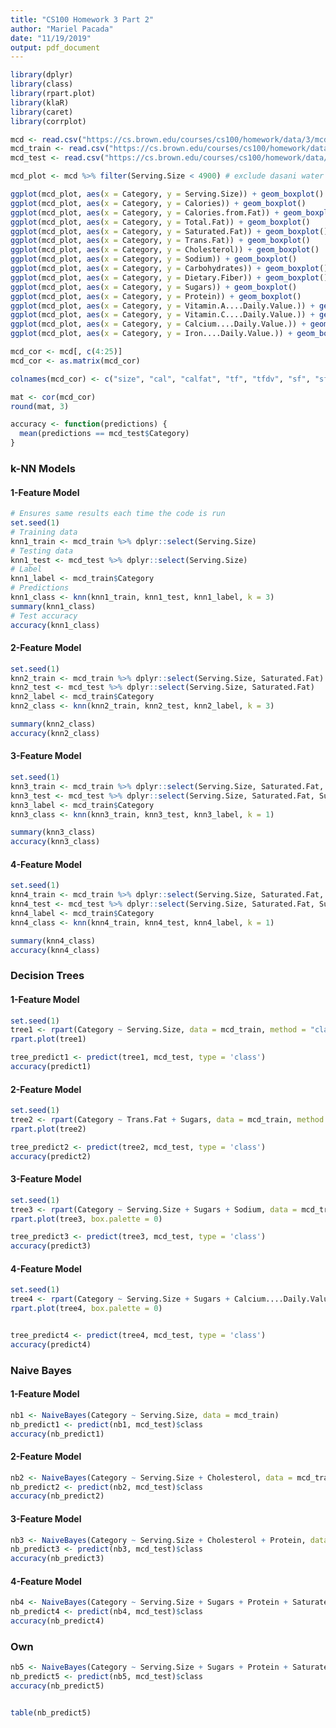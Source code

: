 ```yaml
---
title: "CS100 Homework 3 Part 2"
author: "Mariel Pacada"
date: "11/19/2019"
output: pdf_document
---
```


```r
library(dplyr)
library(class)
library(rpart.plot) 
library(klaR) 
library(caret)
library(corrplot)

mcd <- read.csv("https://cs.brown.edu/courses/cs100/homework/data/3/mcdonalds.csv")
mcd_train <- read.csv("https://cs.brown.edu/courses/cs100/homework/data/3/mcdonalds_train.csv")
mcd_test <- read.csv("https://cs.brown.edu/courses/cs100/homework/data/3/mcdonalds_test.csv")
```

```r
mcd_plot <- mcd %>% filter(Serving.Size < 4900) # exclude dasani water bottle (extreme outlier)

ggplot(mcd_plot, aes(x = Category, y = Serving.Size)) + geom_boxplot()
ggplot(mcd_plot, aes(x = Category, y = Calories)) + geom_boxplot()
ggplot(mcd_plot, aes(x = Category, y = Calories.from.Fat)) + geom_boxplot()
ggplot(mcd_plot, aes(x = Category, y = Total.Fat)) + geom_boxplot()
ggplot(mcd_plot, aes(x = Category, y = Saturated.Fat)) + geom_boxplot()
ggplot(mcd_plot, aes(x = Category, y = Trans.Fat)) + geom_boxplot()
ggplot(mcd_plot, aes(x = Category, y = Cholesterol)) + geom_boxplot()
ggplot(mcd_plot, aes(x = Category, y = Sodium)) + geom_boxplot()
ggplot(mcd_plot, aes(x = Category, y = Carbohydrates)) + geom_boxplot()
ggplot(mcd_plot, aes(x = Category, y = Dietary.Fiber)) + geom_boxplot()
ggplot(mcd_plot, aes(x = Category, y = Sugars)) + geom_boxplot()
ggplot(mcd_plot, aes(x = Category, y = Protein)) + geom_boxplot()
ggplot(mcd_plot, aes(x = Category, y = Vitamin.A....Daily.Value.)) + geom_boxplot()
ggplot(mcd_plot, aes(x = Category, y = Vitamin.C....Daily.Value.)) + geom_boxplot()
ggplot(mcd_plot, aes(x = Category, y = Calcium....Daily.Value.)) + geom_boxplot()
ggplot(mcd_plot, aes(x = Category, y = Iron....Daily.Value.)) + geom_boxplot()
```

```r
mcd_cor <- mcd[, c(4:25)]
mcd_cor <- as.matrix(mcd_cor)

colnames(mcd_cor) <- c("size", "cal", "calfat", "tf", "tfdv", "sf", "sfdv", "transf", "ch", "chdv", "sod", "soddv", "crb", "crbdv", "df", "dfdv", "sug", "pr", "vadv", "vcdv", "cdv", "idv")

mat <- cor(mcd_cor)
round(mat, 3)
```

```r
accuracy <- function(predictions) {
  mean(predictions == mcd_test$Category)
}
``` 
### k-NN Models

#### 1-Feature Model
```r
# Ensures same results each time the code is run
set.seed(1)
# Training data
knn1_train <- mcd_train %>% dplyr::select(Serving.Size)
# Testing data
knn1_test <- mcd_test %>% dplyr::select(Serving.Size)
# Label
knn1_label <- mcd_train$Category
# Predictions
knn1_class <- knn(knn1_train, knn1_test, knn1_label, k = 3)
summary(knn1_class)
# Test accuracy
accuracy(knn1_class)
```

#### 2-Feature Model
```r
set.seed(1)
knn2_train <- mcd_train %>% dplyr::select(Serving.Size, Saturated.Fat)
knn2_test <- mcd_test %>% dplyr::select(Serving.Size, Saturated.Fat)
knn2_label <- mcd_train$Category
knn2_class <- knn(knn2_train, knn2_test, knn2_label, k = 3)

summary(knn2_class)
accuracy(knn2_class)
```

#### 3-Feature Model
```r
set.seed(1)
knn3_train <- mcd_train %>% dplyr::select(Serving.Size, Saturated.Fat, Sugars)
knn3_test <- mcd_test %>% dplyr::select(Serving.Size, Saturated.Fat, Sugars)
knn3_label <- mcd_train$Category
knn3_class <- knn(knn3_train, knn3_test, knn3_label, k = 1)

summary(knn3_class)
accuracy(knn3_class)
```

#### 4-Feature Model
```r
set.seed(1)
knn4_train <- mcd_train %>% dplyr::select(Serving.Size, Saturated.Fat, Sugars, Iron....Daily.Value.)
knn4_test <- mcd_test %>% dplyr::select(Serving.Size, Saturated.Fat, Sugars, Iron....Daily.Value.)
knn4_label <- mcd_train$Category
knn4_class <- knn(knn4_train, knn4_test, knn4_label, k = 1)

summary(knn4_class)
accuracy(knn4_class)
```

### Decision Trees

#### 1-Feature Model 
```r
set.seed(1)
tree1 <- rpart(Category ~ Serving.Size, data = mcd_train, method = "class")
rpart.plot(tree1)

tree_predict1 <- predict(tree1, mcd_test, type = 'class')
accuracy(predict1)
```

#### 2-Feature Model 
```r
set.seed(1)
tree2 <- rpart(Category ~ Trans.Fat + Sugars, data = mcd_train, method = "class", control = rpart.control(maxdepth = 4))
rpart.plot(tree2)

tree_predict2 <- predict(tree2, mcd_test, type = 'class')
accuracy(predict2)
```

#### 3-Feature Model
```r
set.seed(1)
tree3 <- rpart(Category ~ Serving.Size + Sugars + Sodium, data = mcd_train, method = "class", control = rpart.control(maxdepth = 4, minsplit = 10))
rpart.plot(tree3, box.palette = 0)

tree_predict3 <- predict(tree3, mcd_test, type = 'class')
accuracy(predict3)
```

#### 4-Feature Model
```r
set.seed(1)
tree4 <- rpart(Category ~ Serving.Size + Sugars + Calcium....Daily.Value. + Calories, data = mcd_train, method = "class", control = rpart.control(maxdepth = 4, minsplit = 20))
rpart.plot(tree4, box.palette = 0)


tree_predict4 <- predict(tree4, mcd_test, type = 'class')
accuracy(predict4)
```

### Naive Bayes

#### 1-Feature Model 
```r
nb1 <- NaiveBayes(Category ~ Serving.Size, data = mcd_train)
nb_predict1 <- predict(nb1, mcd_test)$class
accuracy(nb_predict1)
```

#### 2-Feature Model
```r
nb2 <- NaiveBayes(Category ~ Serving.Size + Cholesterol, data = mcd_train)
nb_predict2 <- predict(nb2, mcd_test)$class
accuracy(nb_predict2)
```

#### 3-Feature Model
```r
nb3 <- NaiveBayes(Category ~ Serving.Size + Cholesterol + Protein, data = mcd_train)
nb_predict3 <- predict(nb3, mcd_test)$class
accuracy(nb_predict3)
```

#### 4-Feature Model
```r
nb4 <- NaiveBayes(Category ~ Serving.Size + Sugars + Protein + Saturated.Fat, data = mcd_train)
nb_predict4 <- predict(nb4, mcd_test)$class
accuracy(nb_predict4)
```

### Own
```r
nb5 <- NaiveBayes(Category ~ Serving.Size + Sugars + Protein + Saturated.Fat + Calories, data = mcd_train)
nb_predict5 <- predict(nb5, mcd_test)$class
accuracy(nb_predict5)


table(nb_predict5)
```
